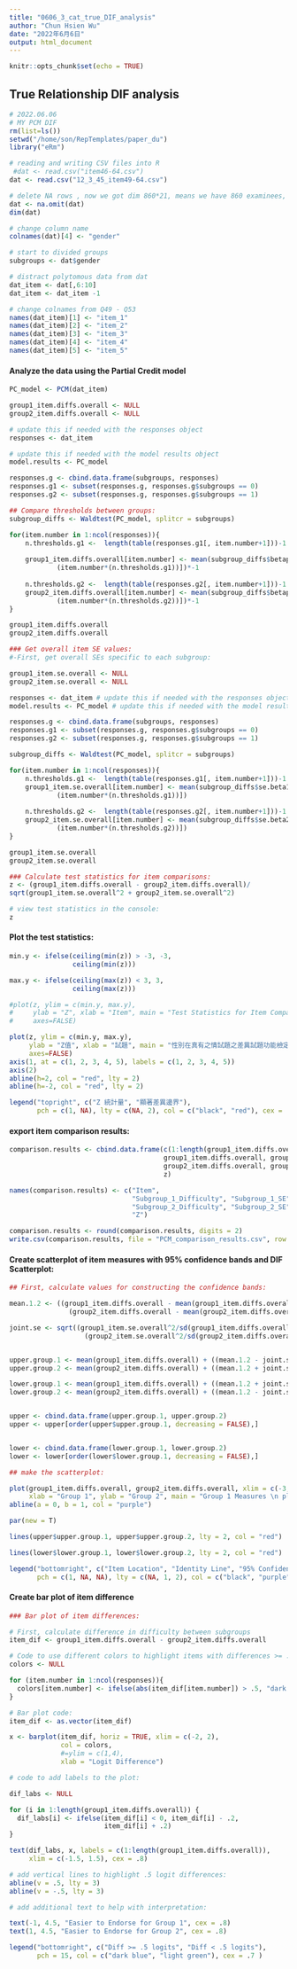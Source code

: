 ```yaml
---
title: "0606_3_cat_true_DIF_analysis"
author: "Chun Hsien Wu"
date: "2022年6月6日"
output: html_document
---
```


```r
knitr::opts_chunk$set(echo = TRUE)
```

## True Relationship DIF analysis
```r
# 2022.06.06
# MY PCM DIF
rm(list=ls())
setwd("/home/son/RepTemplates/paper_du")
library("eRm")

# reading and writing CSV files into R
 #dat <- read.csv("item46-64.csv") 
dat <- read.csv("12_3_45_item49-64.csv")

# delete NA rows , now we got dim 860*21, means we have 860 examinees, 
dat <- na.omit(dat)
dim(dat)

# change column name
colnames(dat)[4] <- "gender"

# start to divided groups
subgroups <- dat$gender

# distract polytomous data from dat
dat_item <- dat[,6:10]
dat_item <- dat_item -1

# change colnames from Q49 - Q53
names(dat_item)[1] <- "item_1"
names(dat_item)[2] <- "item_2"
names(dat_item)[3] <- "item_3"
names(dat_item)[4] <- "item_4"
names(dat_item)[5] <- "item_5"
```
#### Analyze the data using the Partial Credit model
```r
PC_model <- PCM(dat_item)

group1_item.diffs.overall <- NULL
group2_item.diffs.overall <- NULL

# update this if needed with the responses object
responses <- dat_item 

# update this if needed with the model results object
model.results <- PC_model 

responses.g <- cbind.data.frame(subgroups, responses)
responses.g1 <- subset(responses.g, responses.g$subgroups == 0)
responses.g2 <- subset(responses.g, responses.g$subgroups == 1)

## Compare thresholds between groups:
subgroup_diffs <- Waldtest(PC_model, splitcr = subgroups)

for(item.number in 1:ncol(responses)){
	n.thresholds.g1 <-  length(table(responses.g1[, item.number+1]))-1
	
	group1_item.diffs.overall[item.number] <- mean(subgroup_diffs$betapar1[((item.number*(n.thresholds.g1))-(n.thresholds.g1-1)): 
        	(item.number*(n.thresholds.g1))])*-1
  
	n.thresholds.g2 <-  length(table(responses.g2[, item.number+1]))-1
	group2_item.diffs.overall[item.number] <- mean(subgroup_diffs$betapar2[((item.number*(n.thresholds.g2))-(n.thresholds.g2-1)): 
        	(item.number*(n.thresholds.g2))])*-1
}

group1_item.diffs.overall
group2_item.diffs.overall

### Get overall item SE values:
#-First, get overall SEs specific to each subgroup:

group1_item.se.overall <- NULL
group2_item.se.overall <- NULL

responses <- dat_item # update this if needed with the responses object
model.results <- PC_model # update this if needed with the model results object

responses.g <- cbind.data.frame(subgroups, responses)
responses.g1 <- subset(responses.g, responses.g$subgroups == 0)
responses.g2 <- subset(responses.g, responses.g$subgroups == 1)

subgroup_diffs <- Waldtest(PC_model, splitcr = subgroups)

for(item.number in 1:ncol(responses)){
	n.thresholds.g1 <-  length(table(responses.g1[, item.number+1]))-1
	group1_item.se.overall[item.number] <- mean(subgroup_diffs$se.beta1[((item.number*(n.thresholds.g1))-(n.thresholds.g1-1)): 
        	(item.number*(n.thresholds.g1))])
  
	n.thresholds.g2 <-  length(table(responses.g2[, item.number+1]))-1
	group2_item.se.overall[item.number] <- mean(subgroup_diffs$se.beta2[((item.number*(n.thresholds.g2))-(n.thresholds.g2-1)): 
        	(item.number*(n.thresholds.g2))])
}

group1_item.se.overall
group2_item.se.overall

### Calculate test statistics for item comparisons:
z <- (group1_item.diffs.overall - group2_item.diffs.overall)/
sqrt(group1_item.se.overall^2 + group2_item.se.overall^2)

# view test statistics in the console:
z
```
#### Plot the test statistics:
```r
min.y <- ifelse(ceiling(min(z)) > -3, -3, 
                ceiling(min(z)))

max.y <- ifelse(ceiling(max(z)) < 3, 3, 
                ceiling(max(z)))

#plot(z, ylim = c(min.y, max.y),
#     ylab = "Z", xlab = "Item", main = "Test Statistics for Item Comparisons \nbetween Subgroup 1 and Subgroup 2",
#     axes=FALSE)

plot(z, ylim = c(min.y, max.y),
     ylab = "Z值", xlab = "試題", main = "性別在真有之情試題之差異試題功能檢定統計量",
     axes=FALSE)
axis(1, at = c(1, 2, 3, 4, 5), labels = c(1, 2, 3, 4, 5))
axis(2)
abline(h=2, col = "red", lty = 2)
abline(h=-2, col = "red", lty = 2)

legend("topright", c("Z 統計量", "顯著差異邊界"),
       pch = c(1, NA), lty = c(NA, 2), col = c("black", "red"), cex = .8)
```

#### export item comparison results:
```r
comparison.results <- cbind.data.frame(c(1:length(group1_item.diffs.overall)),
                                       group1_item.diffs.overall, group1_item.se.overall,
                                       group2_item.diffs.overall, group2_item.se.overall,
                                       z)

names(comparison.results) <- c("Item",
                               "Subgroup_1_Difficulty", "Subgroup_1_SE",
                               "Subgroup_2_Difficulty", "Subgroup_2_SE",
                               "Z")

comparison.results <- round(comparison.results, digits = 2)
write.csv(comparison.results, file = "PCM_comparison_results.csv", row.names = FALSE)
```
#### Create scatterplot of item measures with 95% confidence bands and DIF Scatterplot:

```r
## First, calculate values for constructing the confidence bands:

mean.1.2 <- ((group1_item.diffs.overall - mean(group1_item.diffs.overall))/2*sd(group1_item.diffs.overall) +
               (group2_item.diffs.overall - mean(group2_item.diffs.overall))/2*sd(group2_item.diffs.overall))

joint.se <- sqrt((group1_item.se.overall^2/sd(group1_item.diffs.overall)) +
                   (group2_item.se.overall^2/sd(group2_item.diffs.overall)))


upper.group.1 <- mean(group1_item.diffs.overall) + ((mean.1.2 - joint.se )*sd(group1_item.diffs.overall))
upper.group.2 <- mean(group2_item.diffs.overall) + ((mean.1.2 + joint.se )*sd(group2_item.diffs.overall))

lower.group.1 <- mean(group1_item.diffs.overall) + ((mean.1.2 + joint.se )*sd(group1_item.diffs.overall))
lower.group.2 <- mean(group2_item.diffs.overall) + ((mean.1.2 - joint.se )*sd(group1_item.diffs.overall))


upper <- cbind.data.frame(upper.group.1, upper.group.2)
upper <- upper[order(upper$upper.group.1, decreasing = FALSE),]


lower <- cbind.data.frame(lower.group.1, lower.group.2)
lower <- lower[order(lower$lower.group.1, decreasing = FALSE),]

## make the scatterplot:

plot(group1_item.diffs.overall, group2_item.diffs.overall, xlim = c(-3, 3), ylim = c(-3, 3),
     xlab = "Group 1", ylab = "Group 2", main = "Group 1 Measures \n plotted against \n Group 2 Measures")
abline(a = 0, b = 1, col = "purple")

par(new = T)

lines(upper$upper.group.1, upper$upper.group.2, lty = 2, col = "red")

lines(lower$lower.group.1, lower$lower.group.2, lty = 2, col = "red")

legend("bottomright", c("Item Location", "Identity Line", "95% Confidence Band"),
       pch = c(1, NA, NA), lty = c(NA, 1, 2), col = c("black", "purple", "red"))
```

#### Create bar plot of item difference
```r
### Bar plot of item differences:

# First, calculate difference in difficulty between subgroups
item_dif <- group1_item.diffs.overall - group2_item.diffs.overall

# Code to use different colors to highlight items with differences >= .5 logits:
colors <- NULL

for (item.number in 1:ncol(responses)){
  colors[item.number] <- ifelse(abs(item_dif[item.number]) > .5, "dark blue", "light green")
}

# Bar plot code:
item_dif <- as.vector(item_dif)

x <- barplot(item_dif, horiz = TRUE, xlim = c(-2, 2), 
             col = colors,
             #=ylim = c(1,4), 
             xlab = "Logit Difference")

# code to add labels to the plot:

dif_labs <- NULL

for (i in 1:length(group1_item.diffs.overall)) {
  dif_labs[i] <- ifelse(item_dif[i] < 0, item_dif[i] - .2,
                        item_dif[i] + .2)
}

text(dif_labs, x, labels = c(1:length(group1_item.diffs.overall)),
     xlim = c(-1.5, 1.5), cex = .8)

# add vertical lines to highlight .5 logit differences:
abline(v = .5, lty = 3)
abline(v = -.5, lty = 3)

# add additional text to help with interpretation:

text(-1, 4.5, "Easier to Endorse for Group 1", cex = .8)
text(1, 4.5, "Easier to Endorse for Group 2", cex = .8)

legend("bottomright", c("Diff >= .5 logits", "Diff < .5 logits"),
       pch = 15, col = c("dark blue", "light green"), cex = .7 )
```

